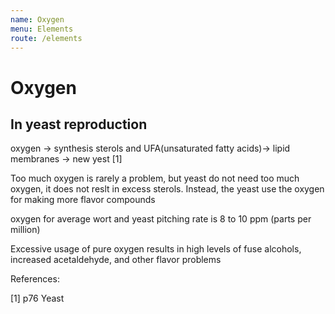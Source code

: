 ```yaml
---
name: Oxygen
menu: Elements
route: /elements
---
```


# Oxygen

## In yeast reproduction

oxygen -> synthesis sterols and UFA(unsaturated fatty acids)-> lipid membranes ->  new yest [1]

Too much oxygen is rarely a problem, but yeast do not need too much oxygen, it does not reslt in excess sterols. Instead, the yeast use the oxygen 
for making more flavor compounds

oxygen for average wort and yeast pitching rate is 8 to 10 ppm (parts per million)

Excessive usage of pure oxygen results in high levels of fuse alcohols, increased acetaldehyde, and other flavor problems 


References:

[1] p76 Yeast
